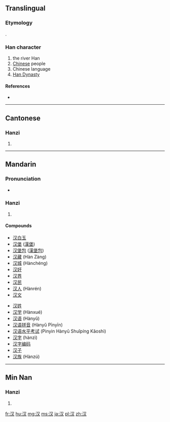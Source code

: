 {{also|漢}}
==Translingual==
{{Hani-forms|汉|[[漢]]}}

===Etymology===
{{Han simp|漢|f=|t=又}}.

===Han character===
{{Han char|rn=85|rad=水|as=02|sn=5|four=|canj=水水 (EE)}}

# the river Han
# [[Chinese]] people
# Chinese language
# [[w:Han Dynasty|Han Dynasty]]

====References====
* {{Han ref|kx=0604.091|hdz=31549.080|uh=6C49|ud=27721}}

----

==Cantonese==

===Hanzi===
{{yue-hanzi|jyut=|y=hon3|tra=漢}}

# {{defn|lang=yue|sort=水02}}

----

==Mandarin==
{{stroke order|strokes=5}}

===Pronunciation===
* {{audio|Zh-hàn.ogg|Audio}}

===Hanzi===
{{cmn-hanzi|tra=漢|pin=[[hàn]] ([[han4]]), [[yì]] ([[yi4]])|wg=han<sup>4</sup>, i<sup>4</sup>}}

# {{defn|lang=cmn|sort=水02}}

====Compounds====
{{top2}}
* [[汉白玉]]
* [[汉堡]] ([[汉堡|漢堡]])
* [[汉堡包]] ([[汉堡包|漢堡包]])
* [[汉藏]] (Hàn Zàng)
* [[汉城]] (Hànchéng)
* [[汉奸]]
* [[汉界]]
* [[汉民]]
* [[汉人]] (Hànrén)
* [[汉文]]
{{mid2}}
* [[汉姓]]
* [[汉学]] (Hànxué)
* [[汉语]] (Hànyǔ)
* [[汉语拼音]] (Hànyǔ Pīnyīn)
* [[汉语水平考试]] (Pinyin Hànyǔ Shuǐpíng Kǎoshì)
* [[汉字]] (hànzì)
* [[汉字编码]]
* [[汉子]]
* [[汉族]] (Hànzú)
{{bottom}}

----

==Min Nan==

===Hanzi===
{{nan-hanzi|poj=hàn (han<sup>3</sup>)}}

# {{defn|lang=nan}}

[[fr:汉]]
[[hu:汉]]
[[mg:汉]]
[[ms:汉]]
[[ja:汉]]
[[pl:汉]]
[[zh:汉]]